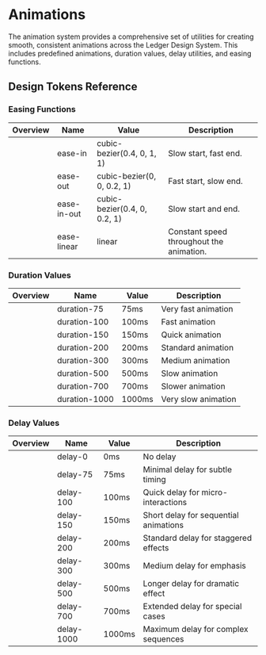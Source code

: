 
<Meta title='Design Tokens/Animations' of={AnimationsStories} />

<style>
  {`
  @keyframes ease-demo-cycle {
    0% { transform: translateX(0); }
    25% { transform: translateX(calc(100% + 100px)); }
    50% { transform: translateX(0); }
    75% { transform: translateX(calc(100% + 100px)); }
    100% { transform: translateX(0); }
  }
  
  .ease-in-demo {
    animation: ease-demo-cycle 4s cubic-bezier(0.4, 0, 1, 1) infinite;
  }
  .ease-out-demo {
    animation: ease-demo-cycle 4s cubic-bezier(0, 0, 0.2, 1) infinite;
  }
  .ease-in-out-demo {
    animation: ease-demo-cycle 4s cubic-bezier(0.4, 0, 0.2, 1) infinite;
  }
  .ease-linear-demo {
    animation: ease-demo-cycle 4s linear infinite;
  }
  
  .duration-0-demo {
    animation: spin 0ms linear infinite;
  }
  .duration-75-demo {
    animation: spin 75ms linear infinite;
  }
  .duration-100-demo {
    animation: spin 100ms linear infinite;
  }
  .duration-150-demo {
    animation: spin 150ms linear infinite;
  }
  .duration-200-demo {
    animation: spin 200ms linear infinite;
  }
  .duration-300-demo {
    animation: spin 300ms linear infinite;
  }
  .duration-500-demo {
    animation: spin 500ms linear infinite;
  }
  .duration-700-demo {
    animation: spin 700ms linear infinite;
  }
  .duration-1000-demo {
    animation: spin 1000ms linear infinite;
  }
  
  @keyframes spin {
    from { transform: rotate(0deg); }
    to { transform: rotate(360deg); }
  }
  
  .delay-75-demo {
    animation: delay-demo 2s ease-in-out infinite;
    animation-delay: 75ms;
  }
  .delay-100-demo {
    animation: delay-demo 2s ease-in-out infinite;
    animation-delay: 100ms;
  }
  .delay-150-demo {
    animation: delay-demo 2s ease-in-out infinite;
    animation-delay: 150ms;
  }
  .delay-200-demo {
    animation: delay-demo 2s ease-in-out infinite;
    animation-delay: 200ms;
  }
  .delay-300-demo {
    animation: delay-demo 2s ease-in-out infinite;
    animation-delay: 300ms;
  }
  .delay-500-demo {
    animation: delay-demo 2s ease-in-out infinite;
    animation-delay: 500ms;
  }
  .delay-700-demo {
    animation: delay-demo 2s ease-in-out infinite;
    animation-delay: 700ms;
  }
  .delay-1000-demo {
    animation: delay-demo 2s ease-in-out infinite;
    animation-delay: 1000ms;
  }
  
  @keyframes delay-demo {
    0%, 20% { opacity: 0; transform: scale(0.8); }
    25%, 75% { opacity: 1; transform: scale(1); }
    80%, 100% { opacity: 0; transform: scale(0.8); }
  }
`}
</style>

# Animations

The animation system provides a comprehensive set of utilities for creating smooth, consistent animations across the Ledger Design System. This includes predefined animations, duration values, delay utilities, and easing functions.

## Design Tokens Reference

### Easing Functions

<div className='my-24 overflow-hidden rounded-lg'>
  <table className='w-full'>
    <thead>
      <tr className='border-b border-muted bg-muted'>
        <th className='p-12 text-left text-on-accent body-2'>Overview</th>
        <th className='p-12 text-left text-on-accent body-2'>Name</th>
        <th className='p-12 text-left text-on-accent body-2'>Value</th>
        <th className='p-12 text-left text-on-accent body-2'>Description</th>
      </tr>
    </thead>
    <tbody className='bg-canvas'>
      <tr className='border-b border-muted'>
        <td className='p-12'>
          <div className='flex items-center justify-center'>
            <div className='relative h-20 w-144 overflow-hidden border border-muted-subtle'>
              <div className='absolute top-1/2 h-20 w-20 -translate-y-1/2 bg-accent ease-in-demo'></div>
            </div>
          </div>
        </td>
        <td className='p-12'>
          <span className='text-accent body-3'>ease-in</span>
        </td>
        <td className='p-12 text-muted body-3'>cubic-bezier(0.4, 0, 1, 1)</td>
        <td className='p-12 text-muted body-3'>Slow start, fast end.</td>
      </tr>
      <tr className='border-b border-muted'>
        <td className='p-12'>
          <div className='flex items-center justify-center'>
          <div className='relative h-20 w-144 overflow-hidden border border-muted-subtle'>
            <div className='absolute top-1/2 h-20 w-20 -translate-y-1/2 bg-accent ease-out-demo'></div>
          </div>
          </div>
        </td>
        <td className='p-12'>
          <span className='text-accent body-3'>ease-out</span>
        </td>
        <td className='p-12 text-muted body-3'>cubic-bezier(0, 0, 0.2, 1)</td>
        <td className='p-12 text-muted body-3'>Fast start, slow end.</td>
      </tr>
      <tr className='border-b border-muted'>
        <td className='p-12'>
          <div className='flex items-center justify-center'>    
            <div className='relative h-20 w-144 overflow-hidden border border-muted-subtle'>
              <div className='absolute top-1/2 h-20 w-20 -translate-y-1/2 bg-accent ease-in-out-demo'></div>
            </div>
          </div>
        </td>
        <td className='p-12'>
          <span className='text-accent body-3'>ease-in-out</span>
        </td>
        <td className='p-12 text-muted body-3'>
          cubic-bezier(0.4, 0, 0.2, 1)
        </td>
        <td className='p-12 text-muted body-3'>Slow start and end.</td>
      </tr>
      <tr>
        <td className='p-12'>
          <div className='flex items-center justify-center'>
            <div className='relative h-20 w-144 overflow-hidden border border-muted-subtle'>
              <div className='absolute top-1/2 h-20 w-20 -translate-y-1/2 bg-accent ease-linear-demo'></div>
            </div>
          </div>
        </td>
        <td className='p-12'>
          <span className='text-accent body-3'>ease-linear</span>
        </td>
        <td className='p-12 text-muted body-3'>linear</td>
        <td className='p-12 text-muted body-3'>
          Constant speed throughout the animation.
        </td>
      </tr>
    </tbody>

  </table>
</div>

### Duration Values

<div className='my-24 overflow-hidden rounded-lg'>
  <table className='w-full'>
    <thead>
      <tr className='border-b border-muted bg-muted'>
        <th className='p-12 text-left text-on-accent body-2'>Overview</th>
        <th className='p-12 text-left text-on-accent body-2'>Name</th>
        <th className='p-12 text-left text-on-accent body-2'>Value</th>
        <th className='p-12 text-left text-on-accent body-2'>Description</th>
      </tr>
    </thead>
    <tbody className='bg-canvas'>
      <tr className='border-b border-muted'>
        <td className='p-12'>
          <div className='flex items-center justify-center'>
            <div className='relative h-24 w-24'>
              <div className='absolute inset-0 bg-accent duration-75-demo'></div>
            </div>
          </div>
        </td>
        <td className='p-12'>
          <span className='text-accent body-3'>duration-75</span>
        </td>
        <td className='p-12 text-muted body-3'>75ms</td>
        <td className='p-12 text-muted body-3'>Very fast animation</td>
      </tr>
      <tr className='border-b border-muted'>
        <td className='p-12'>
          <div className='flex items-center justify-center'>
            <div className='relative h-24 w-24'>
              <div className='absolute inset-0 bg-accent duration-100-demo'></div>
            </div>
          </div>
        </td>
        <td className='p-12'>
          <span className='text-accent body-3'>duration-100</span>
        </td>
        <td className='p-12 text-muted body-3'>100ms</td>
        <td className='p-12 text-muted body-3'>Fast animation</td>
      </tr>
      <tr className='border-b border-muted'>
        <td className='p-12'>
          <div className='flex items-center justify-center'>
            <div className='relative h-24 w-24'>
              <div className='absolute inset-0 bg-accent duration-150-demo'></div>
            </div>
          </div>
        </td>
        <td className='p-12'>
          <span className='text-accent body-3'>duration-150</span>
        </td>
        <td className='p-12 text-muted body-3'>150ms</td>
        <td className='p-12 text-muted body-3'>Quick animation</td>
      </tr>
      <tr className='border-b border-muted'>
        <td className='p-12'>
          <div className='flex items-center justify-center'>
            <div className='relative h-24 w-24'>
              <div className='absolute inset-0 bg-accent duration-200-demo'></div>
            </div>
          </div>
        </td>
        <td className='p-12'>
          <span className='text-accent body-3'>duration-200</span>
        </td>
        <td className='p-12 text-muted body-3'>200ms</td>
        <td className='p-12 text-muted body-3'>Standard animation</td>
      </tr>
      <tr className='border-b border-muted'>
        <td className='p-12'>
          <div className='flex items-center justify-center'>
            <div className='relative h-24 w-24'>
              <div className='absolute inset-0 bg-accent duration-300-demo'></div>
            </div>
          </div>
        </td>
        <td className='p-12'>
          <span className='text-accent body-3'>duration-300</span>
        </td>
        <td className='p-12 text-muted body-3'>300ms</td>
        <td className='p-12 text-muted body-3'>Medium animation</td>
      </tr>
      <tr className='border-b border-muted'>
        <td className='p-12'>
          <div className='flex items-center justify-center'>
            <div className='relative h-24 w-24'>
              <div className='absolute inset-0 bg-accent duration-500-demo'></div>
            </div>
          </div>
        </td>
        <td className='p-12'>
          <span className='text-accent body-3'>duration-500</span>
        </td>
        <td className='p-12 text-muted body-3'>500ms</td>
        <td className='p-12 text-muted body-3'>Slow animation</td>
      </tr>
      <tr className='border-b border-muted'>
        <td className='p-12'>
          <div className='flex items-center justify-center'>
            <div className='relative h-24 w-24'>
              <div className='absolute inset-0 bg-accent duration-700-demo'></div>
            </div>
          </div>
        </td>
        <td className='p-12'>
          <span className='text-accent body-3'>duration-700</span>
        </td>
        <td className='p-12 text-muted body-3'>700ms</td>
        <td className='p-12 text-muted body-3'>Slower animation</td>
      </tr>
      <tr>
        <td className='p-12'>
          <div className='flex items-center justify-center'>
            <div className='relative h-24 w-24'>
              <div className='absolute inset-0 bg-accent duration-1000-demo'></div>
            </div>
          </div>
        </td>
        <td className='p-12'>
          <span className='text-accent body-3'>duration-1000</span>
        </td>
        <td className='p-12 text-muted body-3'>1000ms</td>
        <td className='p-12 text-muted body-3'>Very slow animation</td>
      </tr>
    </tbody>
  </table>
</div>

### Delay Values

<div className='my-24 overflow-hidden rounded-lg'>
  <table className='w-full'>
    <thead>
      <tr className='border-b border-muted bg-muted'>
        <th className='p-12 text-left text-on-accent body-2'>Overview</th>
        <th className='p-12 text-left text-on-accent body-2'>Name</th>
        <th className='p-12 text-left text-on-accent body-2'>Value</th>
        <th className='p-12 text-left text-on-accent body-2'>Description</th>
      </tr>
    </thead>
    <tbody className='bg-canvas'>
      <tr className='border-b border-muted'>
        <td className='p-12'>
          <div className='flex items-center justify-center'>
            <div className='relative h-24 w-24 overflow-hidden rounded-sm border border-muted-subtle'>
              <div className='absolute inset-0 bg-accent duration-0-demo'></div>
            </div>
          </div>
        </td>
        <td className='p-12'>
          <span className='text-accent body-3'>delay-0</span>
        </td>
        <td className='p-12 text-muted body-3'>0ms</td>
        <td className='p-12 text-muted body-3'>No delay</td>
      </tr>
      <tr className='border-b border-muted'>
        <td className='p-12'>
          <div className='flex items-center justify-center'>
            <div className='relative h-24 w-24 overflow-hidden rounded-sm border border-muted-subtle'>
              <div className='absolute inset-0 bg-accent delay-75-demo'></div>
            </div>
          </div>
        </td>
        <td className='p-12'>
          <span className='text-accent body-3'>delay-75</span>
        </td>
        <td className='p-12 text-muted body-3'>75ms</td>
        <td className='p-12 text-muted body-3'>
          Minimal delay for subtle timing
        </td>
      </tr>
      <tr className='border-b border-muted'>
        <td className='p-12'>
          <div className='flex items-center justify-center'>
            <div className='relative h-24 w-24 overflow-hidden rounded-sm border border-muted-subtle'>
              <div className='absolute inset-0 bg-accent delay-100-demo'></div>
            </div>
          </div>
        </td>
        <td className='p-12'>
          <span className='text-accent body-3'>delay-100</span>
        </td>
        <td className='p-12 text-muted body-3'>100ms</td>
        <td className='p-12 text-muted body-3'>
          Quick delay for micro-interactions
        </td>
      </tr>
      <tr className='border-b border-muted'>
        <td className='p-12'>
          <div className='flex items-center justify-center'>
            <div className='relative h-24 w-24 overflow-hidden rounded-sm border border-muted-subtle'>
              <div className='absolute inset-0 bg-accent delay-150-demo'></div>
            </div>
          </div>
        </td>
        <td className='p-12'>
          <span className='text-accent body-3'>delay-150</span>
        </td>
        <td className='p-12 text-muted body-3'>150ms</td>
        <td className='p-12 text-muted body-3'>
          Short delay for sequential animations
        </td>
      </tr>
      <tr className='border-b border-muted'>
        <td className='p-12'>
          <div className='flex items-center justify-center'>
            <div className='relative h-24 w-24 overflow-hidden rounded-sm border border-muted-subtle'>
              <div className='absolute inset-0 bg-accent delay-200-demo'></div>
            </div>
          </div>
        </td>
        <td className='p-12'>
          <span className='text-accent body-3'>delay-200</span>
        </td>
        <td className='p-12 text-muted body-3'>200ms</td>
        <td className='p-12 text-muted body-3'>
          Standard delay for staggered effects
        </td>
      </tr>
      <tr className='border-b border-muted'>
        <td className='p-12'>
          <div className='flex items-center justify-center'>
            <div className='relative h-24 w-24 overflow-hidden rounded-sm border border-muted-subtle'>
              <div className='absolute inset-0 bg-accent delay-300-demo'></div>
            </div>
          </div>
        </td>
        <td className='p-12'>
          <span className='text-accent body-3'>delay-300</span>
        </td>
        <td className='p-12 text-muted body-3'>300ms</td>
        <td className='p-12 text-muted body-3'>Medium delay for emphasis</td>
      </tr>
      <tr className='border-b border-muted'>
        <td className='p-12'>
          <div className='flex items-center justify-center'>
            <div className='relative h-24 w-24 overflow-hidden rounded-sm border border-muted-subtle'>
              <div className='absolute inset-0 bg-accent delay-500-demo'></div>
            </div>
          </div>
        </td>
        <td className='p-12'>
          <span className='text-accent body-3'>delay-500</span>
        </td>
        <td className='p-12 text-muted body-3'>500ms</td>
        <td className='p-12 text-muted body-3'>
          Longer delay for dramatic effect
        </td>
      </tr>
      <tr className='border-b border-muted'>
        <td className='p-12'>
          <div className='flex items-center justify-center'>
            <div className='relative h-24 w-24 overflow-hidden rounded-sm border border-muted-subtle'>
              <div className='absolute inset-0 bg-accent delay-700-demo'></div>
            </div>
          </div>
        </td>
        <td className='p-12'>
          <span className='text-accent body-3'>delay-700</span>
        </td>
        <td className='p-12 text-muted body-3'>700ms</td>
        <td className='p-12 text-muted body-3'>
          Extended delay for special cases
        </td>
      </tr>
      <tr>
        <td className='p-12'>
          <div className='flex items-center justify-center'>
            <div className='relative h-24 w-24 overflow-hidden rounded-sm border border-muted-subtle'>
              <div className='absolute inset-0 bg-accent delay-1000-demo'></div>
            </div>
          </div>
        </td>
        <td className='p-12'>
          <span className='text-accent body-3'>delay-1000</span>
        </td>
        <td className='p-12 text-muted body-3'>1000ms</td>
        <td className='p-12 text-muted body-3'>
          Maximum delay for complex sequences
        </td>
      </tr>
    </tbody>
  </table>
</div>

<Story of={AnimationsStories.DefaultTailwindAnimations} />

<Story of={AnimationsStories.AllAnimations} />

